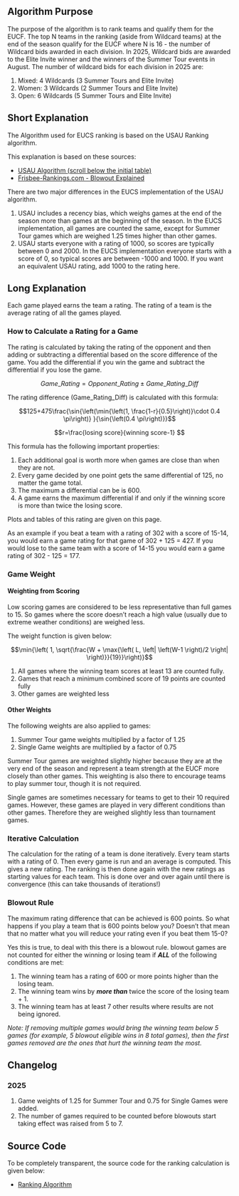 ## Algorithm Purpose

The purpose of the algorithm is to rank teams and qualify them for the EUCF. The top N teams in the ranking (aside from Wildcard teams) at the end of the season qualify for the EUCF where N is 16 - the number of Wildcard bids awarded in each division. In 2025, Wildcard bids are awarded to the Elite Invite winner and the winners of the Summer Tour events in August. The number of wildcard bids for each division in 2025 are:

1. Mixed: 4 Wildcards (3 Summer Tours and Elite Invite)
1. Women: 3 Wildcards (2 Summer Tours and Elite Invite)
1. Open: 6 Wildcards (5 Summer Tours and Elite Invite)

## Short Explanation

The Algorithm used for EUCS ranking is based on the USAU Ranking algorithm.

This explanation is based on these sources:

-   [USAU Algorithm (scroll below the initial table)](https://play.usaultimate.org/teams/events/rankings/)
-   [Frisbee-Rankings.com - Blowout Explained](https://www.frisbee-rankings.com/blowout-rule)

There are two major differences in the EUCS implementation of the USAU algorithm.

1.  USAU includes a recency bias, which weighs games at the end of the season more than games at the beginning of the season. In the EUCS implementation, all games are counted the same, except for Summer Tour games which are weighed 1.25 times higher than other games.
1.  USAU starts everyone with a rating of 1000, so scores are typically between 0 and 2000. In the EUCS implementation everyone starts with a score of 0, so typical scores are between -1000 and 1000. If you want an equivalent USAU rating, add 1000 to the rating here.

## Long Explanation

Each game played earns the team a rating. The rating of a team is the average rating of all the games played.

### How to Calculate a Rating for a Game
The rating is calculated by taking the rating of the opponent and then adding or subtracting a differential based on the score difference of the game. You add the differential if you win the game and subtract the differential if you lose the game.

$$Game\_Rating = Opponent\_Rating \pm Game\_Rating\_Diff$$

The rating difference (Game_Rating_Diff) is calculated with this formula:

$$125+475\frac{\sin{\left(\min{\left(1, \frac{1-r}{0.5}\right)}\cdot 0.4 \pi\right)} }{\sin{\left(0.4 \pi\right)}}$$

$$r=\frac{losing score}{winning score-1} $$

This formula has the following important properties:

1.  Each additional goal is worth more when games are close than when they are not.
1.  Every game decided by one point gets the same differential of 125, no matter the game total.
1.  The maximum a differential can be is 600.
1.  A game earns the maximum differential if and only if the winning score is more than twice the losing score.

Plots and tables of this rating are given on this page.

As an example if you beat a team with a rating of 302 with a score of 15-14, you would earn a game rating for that game of 302 + 125 = 427. If you would lose to the same team with a score of 14-15 you would earn a game rating of 302 - 125 = 177.

### Game Weight

#### Weighting from Scoring

Low scoring games are considered to be less representative than full games to 15. So games where the score doesn't reach a high value (usually due to extreme weather conditions) are weighed less.

The weight function is given below:

$$\min{\left( 1, \sqrt{\frac{W + \max{\left( L, \left| \left(W-1 \right)/2 \right| \right)}}{19}}\right)}$$

1. All games where the winning team scores at least 13 are counted fully.
1. Games that reach a minimum combined score of 19 points are counted fully
1. Other games are weighted less

#### Other Weights

The following weights are also applied to games:

1. Summer Tour game weights multiplied by a factor of 1.25
1. Single Game weights are multiplied by a factor of 0.75

Summer Tour games are weighted slightly higher because they are at the very end of the season and represent a team strength at the EUCF more closely than other games. This weighting is also there to encourage teams to play summer tour, though it is not required.

Single games are sometimes necessary for teams to get to their 10 required games. However, these games are played in very different conditions than other games. Therefore they are weighed slightly less than tournament games.

### Iterative Calculation

The calculation for the rating of a team is done iteratively. Every team starts with a rating of 0. Then every game is run and an average is computed. This gives a new rating. The ranking is then done again with the new ratings as starting values for each team. This is done over and over again until there is convergence (this can take thousands of iterations!)

### Blowout Rule

The maximum rating difference that can be achieved is 600 points. So what happens if you play a team that is 600 points below you? Doesn't that mean that no matter what you will reduce your rating even if you beat them 15-0?

Yes this is true, to deal with this there is a blowout rule. blowout games are not counted for either the winning or losing team if ***ALL*** of the following conditions are met:

1. The winning team has a rating of 600 or more points higher than the losing team.
1. The winning team wins by ***more than*** twice the score of the losing team + 1.
1. The winning team has at least 7 other results where results are not being ignored. 

*Note: If removing multiple games would bring the winning team below 5 games (for example, 5 blowout eligible wins in 8 total games), then the first games removed are the ones that hurt the winning team the most.*

## Changelog

### 2025
1. Game weights of 1.25 for Summer Tour and 0.75 for Single Games were added.
1. The number of games required to be counted before blowouts start taking effect was raised from 5 to 7.

## Source Code

To be completely transparent, the source code for the ranking calculation is given below:

-   [Ranking Algorithm](https://github.com/Berenito/Ranking)
